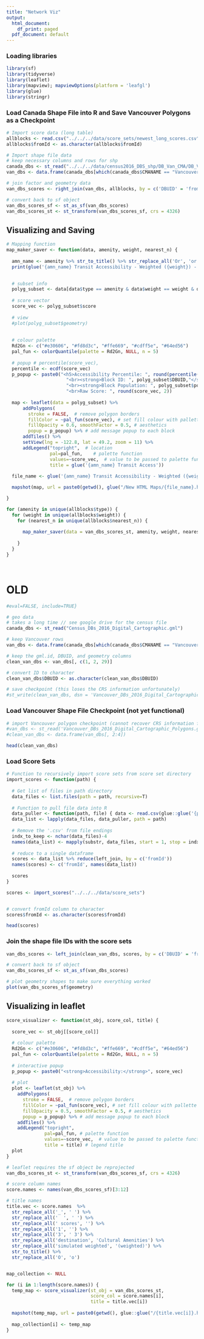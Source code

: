 ```yaml
---
title: "Network Viz"
output:
  html_document:
    df_print: paged
  pdf_document: default
---
```



### Loading libraries
```r

library(sf)
library(tidyverse)
library(leaflet)
library(mapview); mapviewOptions(platform = 'leafgl')
library(glue)
library(stringr)


```



### Load Canada Shape File into R and Save Vancouver Polygons as a Checkpoint

```r
# Import score data (long table)
allblocks <- read.csv("../../../data/score_sets/newest_long_scores.csv", stringsAsFactors = TRUE)
allblocks$fromId <- as.character(allblocks$fromId)

# Import shape file data
# keep necessary columns and rows for shp
canada_dbs <- st_read("../../../data/census2016_DBS_shp/DB_Van_CMA/DB_Van_CMA.shp", stringsAsFactors = FALSE)
van_dbs <- data.frame(canada_dbs[which(canada_dbs$CMANAME == "Vancouver"), ])[, c(1, 28)]

# join factor and geometry data 
van_dbs_scores <- right_join(van_dbs, allblocks, by = c('DBUID' = 'fromId'))

# convert back to sf object
van_dbs_scores_sf <- st_as_sf(van_dbs_scores)
van_dbs_scores_st <- st_transform(van_dbs_scores_sf, crs = 4326)

```




## Visualizing and Saving

```r

# Mapping function
map_maker_saver <- function(data, amenity, weight, nearest_n) {
  
  amn_name <- amenity %>% str_to_title() %>% str_replace_all('Or', 'or') %>% str_replace('And', 'and') %>% str_replace('/Performance', '')
  print(glue('{amn_name} Transit Accessibility - Weighted ({weight}) - Nearest Amenities ({str_to_upper(nearest_n)})'))

  
  # subset info
  polyg_subset <- data[data$type == amenity & data$weight == weight & data$nearest_n == nearest_n, ]
  
  # score vector
  score_vec <- polyg_subset$score
  
  # view 
  #plot(polyg_subset$geometry)
  
  
  # colour palette 
  Rd2Gn <- c("#e30606", "#fd8d3c", "#ffe669", "#cdff5e", "#64ed56")
  pal_fun <- colorQuantile(palette = Rd2Gn, NULL, n = 5)
  
  # popup # percentile(score_vec),
  percentile <- ecdf(score_vec)
  p_popup <- paste0("<h5>Accessibility Percentile: ", round(percentile(score_vec), 2)*100, '%',"</h5>", 
                      "<br><strong>Block ID: ", polyg_subset$DBUID,"</strong>",
                      "<br><strong>Block Population: ", polyg_subset$pop,"</strong>",
                      "<br>Raw Score: ", round(score_vec, 2))
        
  map <- leaflet(data = polyg_subset) %>%
      addPolygons(
        stroke = FALSE,  # remove polygon borders
        fillColor = ~pal_fun(score_vec), # set fill colour with pallette fxn from aboc
        fillOpacity = 0.6, smoothFactor = 0.5, # aesthetics
        popup = p_popup) %>% # add message popup to each block
      addTiles() %>%
      setView(lng = -122.8, lat = 49.2, zoom = 11) %>%
      addLegend("topright",  # location
                pal=pal_fun,    # palette function
                values=~score_vec,  # value to be passed to palette function
                title = glue('{amn_name} Transit Access'))
  
  file_name <- glue('{amn_name} Transit Accessibility - Weighted ({weight}) - Nearest Amenities ({str_to_upper(nearest_n)})')

  mapshot(map, url = paste0(getwd(), glue("/New HTML Maps/{file_name}.html")))

}
```


```r

for (amenity in unique(allblocks$type)) { 
  for (weight in unique(allblocks$weight)) {
    for (nearest_n in unique(allblocks$nearest_n)) {
      
      map_maker_saver(data = van_dbs_scores_st, amenity, weight, nearest_n)
      
    }
  }
}




```





# OLD

```r
#eval=FALSE, include=TRUE}

# geo data
# takes a long time // see google drive for the census file
canada_dbs <- st_read("Census_DBs_2016_Digital_Cartographic.gml")

# keep Vancouver rows
van_dbs <- data.frame(canada_dbs[which(canada_dbs$CMANAME == "Vancouver"), ])

# keep the gml.id, DBUID, and geometry columns
clean_van_dbs <- van_dbs[, c(1, 2, 29)]

# convert ID to character
clean_van_dbs$DBUID <- as.character(clean_van_dbs$DBUID)

# save checkpoint (this loses the CRS information unfortunately)
#st_write(clean_van_dbs, dsn = 'Vancouver_DBs_2016_Digital_Cartographic_Polygons.gml')
```


### Load Vancouver Shape File Checkpoint (not yet functional)

```r
# import Vancouver polygon checkpoint (cannot recover CRS information from checkpoint)
#van_dbs <- st_read('Vancouver_DBs_2016_Digital_Cartographic_Polygons.gml')
#clean_van_dbs <- data.frame(van_dbs[, 2:4])

head(clean_van_dbs)
```

### Load Score Sets

```r
# Function to recursively import score sets from score set directory
import_scores <- function(path) {
  
  # Get list of files in path directory
  data_files <- list.files(path = path, recursive=T)
  
  # Function to pull file data into R
  data_puller <- function(path, file) { data <- read.csv(glue::glue('{path}/{file}')) }
  data_list <- lapply(data_files, data_puller, path = path)
  
  # Remove the '.csv' from file endings
  indx_to_keep <- nchar(data_files)-4
  names(data_list) <- mapply(substr, data_files, start = 1, stop = indx_to_keep, USE.NAMES = FALSE)
  
  # reduce to a single dataframe
  scores <- data_list %>% reduce(left_join, by = c('fromId')) 
  names(scores) <- c('fromId', names(data_list))
  
  scores
}

scores <- import_scores("../../../data/score_sets")


# convert fromId column to character
scores$fromId <- as.character(scores$fromId)

head(scores)
```

### Join the shape file IDs with the score sets

```r

van_dbs_scores <- left_join(clean_van_dbs, scores, by = c('DBUID' = 'fromId')) 

# convert back to sf object
van_dbs_scores_sf <- st_as_sf(van_dbs_scores)

# plot geometry shapes to make sure everything worked
plot(van_dbs_scores_sf$geometry)

```



## Visualizing in leaflet

```r

score_visualizer <- function(st_obj, score_col, title) {
  
  score_vec <- st_obj[[score_col]]
  
  # colour palette
  Rd2Gn <- c("#e30606", "#fd8d3c", "#ffe669", "#cdff5e", "#64ed56")
  pal_fun <- colorQuantile(palette = Rd2Gn, NULL, n = 5)
  
  # interactive popup
  p_popup <- paste0("<strong>Accessibility:</strong>", score_vec)
  
  # plot
  plot <- leaflet(st_obj) %>%
    addPolygons(
      stroke = FALSE,  # remove polygon borders
      fillColor = ~pal_fun(score_vec), # set fill colour with pallette fxn
      fillOpacity = 0.5, smoothFactor = 0.5, # aesthetics
      popup = p_popup) %>% # add message popup to each block
    addTiles() %>%
    addLegend("topright",  
              pal=pal_fun, # palette function
              values=~score_vec,  # value to be passed to palette function
              title = title) # legend title
  plot
}


```

```r
# leaflet requires the sf object be reprojected
van_dbs_scores_st <- st_transform(van_dbs_scores_sf, crs = 4326)

# score column names
score.names <- names(van_dbs_scores_sf)[3:12]

# title names
title.vec <- score.names  %>% 
  str_replace_all('_', ' ') %>% 
  str_replace_all('  ', ' ') %>% 
  str_replace_all(' scores', '') %>% 
  str_replace_all('1', '') %>% 
  str_replace_all('3', ' 3') %>% 
  str_replace_all('destination', 'Cultural Amenities') %>% 
  str_replace_all('simulated weighted', '(weighted)') %>% 
  str_to_title() %>% 
  str_replace_all('O', 'o')


map_collection <- NULL

for (i in 1:length(score.names)) {
  temp_map <- score_visualizer(st_obj = van_dbs_scores_st,
                               score_col = score.names[i],
                               title = title.vec[i])
  
  mapshot(temp_map, url = paste0(getwd(), glue::glue("/{title.vec[i]}.html")))
  
  map_collection[i] <- temp_map
}


```
































